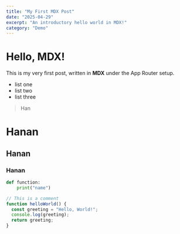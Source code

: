 ```yaml
---
title: "My First MDX Post"
date: "2025-04-29"
excerpt: "An introductory hello world in MDX!"
category: "Demo"
---
```


# Hello, MDX!

This is my very first post, written in **MDX** under the App Router setup.


- list one
- list two
- list three

> Han


# Hanan
## Hanan
### Hanan

```python
def function:
    print("name")
```

```js
// This is a comment
function helloWorld() {
  const greeting = "Hello, World!";
  console.log(greeting);
  return greeting;
}
```